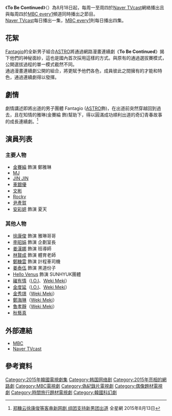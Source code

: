 {{expand|time=2015-08-16T17:44:05+00:00}}

{{Infobox Television
| show_name            = To Be Continued
| picture              = 
| original_name        = 투 비 컨티뉴드
| image                = [[File:To_Be_Continued_naver.jpg|250px]]
| caption              = 
| show_name_2          = 我們成為星星
| genre                = 
| format               = 
| writer               = 
| director             = 
| starring             = [[金賽綸|金賽綸]]、[[ASTRO|ASTRO]]
| theme_music_composer =
| opentheme            = 
| endtheme             = 
| composer             = 
| country              = {{KOR}}
| language             = [[韓語|韓語]]
| num_episodes         = 12
| runtime              = 10分鐘
| company              = [[Fantagio|Fantagio]]
| channel              = [[Naver|Naver TVcast]]<br> [[MBC_Plus_Media|MBC every1]]
| first_run            = {{KOR}}
| first_aired          = {{Start date|2015|8|18}}
| last_aired           = {{End date|2015|9|3}}
| preceded_by          = 
| followed_by          = 
| related              = 
| website              = http://www.mbcplus.com/continued/}}

《'''To Be Continued'''》（{{lang-ko|투 비 컨티뉴드}}）為8月18日起，每周一至周四於[[Naver|Naver TVcast]]網絡播出且與每周四於[[MBC_Plus_Media|MBC every1]]頻道同時播出之節目。<br>[[Naver|Naver TVcast]]每日播出一集，[[MBC_Plus_Media|MBC every1]]則每日播出四集。

==花絮==
[[Fantagio|Fantagio]]的全新男子組合[[ASTRO|ASTRO]]將通過網路漫畫連續劇《'''To Be Continued'''》揭下他們的神秘面紗，這也是國內首次採用這樣的方式。與原有的通過選拔賽模式，公開選拔過程的單一模式截然不同。<br>
通過漫畫連續劇公開的組合，將更賦予他們各色，成員彼此之間擁有的才能和特色，通過連續劇得以發揮。

==劇情==
劇情講述即將出道的男子團體 Fantagio ([[ASTRO|ASTRO]]飾)，在出道前突然穿越回到過去，且在知情的雅琳(金賽綸 飾)幫助下，得以圓滿成功順利出道的奇幻青春故事的成長連續劇。<ref>[http://www.allthatstar.com/tw/view.php?action=1790&postID=126440 郑糠云徐康俊等客串新网剧 组团支持新男团出道] {{Wayback|url=http://www.allthatstar.com/tw/view.php?action=1790&postID=126440 |date=20160311101136 }} 全星網 2015年8月13日</ref>

==演員列表==
===主要人物===
*[[金賽綸|金賽綸]] 飾演 鄭雅琳
*[[MJ_(ASTRO)|MJ]]
*[[朴真祐|JIN JIN]]
*[[車銀優|車銀優]]
*[[文彬_(韓國歌手)|文彬]]
*[[朴敏赫|Rocky]]
*[[尹產賀|尹產賀]]
*[[Hello_Venus|安彩妍]] 飾演 夏天

===其他人物===
*[[徐康俊|徐康俊]] 飾演 雅琳哥哥
*[[李昭娟|李昭娟]] 飾演  企劃室長
*[[姜漢娜|姜漢娜]] 飾演  班導師
*[[林賢成|林賢成]] 飾演  體育老師
*[[鄭糠雲|鄭糠雲]] 飾演 計程車司機
*[[姜泰伍|姜泰伍]] 飾演 黑道份子
*[[Hello_Venus|Hello Venus]]  飾演 SUNHYUK團體
*[[磪有情|磪有情]]（[[I.O.I|I.O.I]]、[[Weki_Meki|Weki Meki]]）
*[[金度延|金度延]]（[[I.O.I|I.O.I]]、[[Weki_Meki|Weki Meki]]）
*[[金秀璟|金秀璟]]（[[Weki_Meki|Weki Meki]]）
*[[鄭海琳|鄭海琳]]（[[Weki_Meki|Weki Meki]]）
*[[魯孝靜|魯孝靜]]（[[Weki_Meki|Weki Meki]]）
*[[秋藝真|秋藝真]]

==外部連結==
*[https://web.archive.org/web/20160303182833/http://www.mbcplus.com/continued  MBC]{{ko}}
*[http://tvcast.naver.com/tobecontinued  Naver TVcast]{{Dead link}}{{ko}}

== 參考資料 ==
{{reflist}}

{{2017年台灣播出之韓劇}}
[[Category:2015年韓國電視劇集|Category:2015年韓國電視劇集]]
[[Category:韩国网络剧|Category:韩国网络剧]]
[[Category:2015年亮相的網路劇|Category:2015年亮相的網路劇]]
[[Category:MBC電視劇|Category:MBC電視劇]]
[[Category:偽紀錄片電視劇|Category:偽紀錄片電視劇]]
[[Category:偶像題材電視劇|Category:偶像題材電視劇]]
[[Category:時間旅行題材電視劇|Category:時間旅行題材電視劇]]
[[Category:韓國科幻劇|Category:韓國科幻劇]]